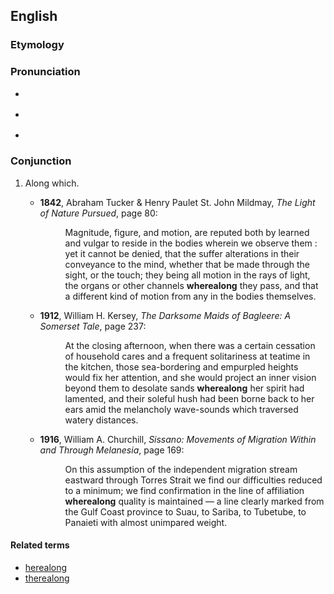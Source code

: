 ==English==

===Etymology===
{{compound|where|along}}

===Pronunciation===
* {{a|RP}} {{IPA|/ˌʍɛː.əˈlɒŋ/}}
* {{a|US}} {{IPA|/ˌʍɛɹ.əˈlɔŋ/}}
* {{hyphenation|where|a|long}}

===Conjunction===
{{en-con}}

# {{context|rare|lang=en}} Along which.
#* '''1842''', Abraham Tucker & Henry Paulet St. John Mildmay, ''The Light of Nature Pursued'', page 80:
#*: Magnitude, figure, and motion, are reputed both by learned and vulgar to reside in the bodies wherein we observe them : yet it cannot be denied, that the suffer alterations in their conveyance to the mind, whether that be made through the sight, or the touch; they being all motion in the rays of light, the organs or other channels '''wherealong''' they pass, and that a different kind of motion from any in the bodies themselves.
#* '''1912''', William H. Kersey, ''The Darksome Maids of Bagleere: A Somerset Tale'', page 237:
#*: At the closing afternoon, when there was a certain cessation of household cares and a frequent solitariness at teatime in the kitchen, those sea-bordering and empurpled heights would fix her attention, and she would project an inner vision beyond them to desolate sands '''wherealong''' her spirit had lamented, and their soleful hush had been borne back to her ears amid the melancholy wave-sounds which traversed watery distances.
#* '''1916''', William A. Churchill, ''Sissano: Movements of Migration Within and Through Melanesia'', page 169:
#*: On this assumption of the independent migration stream eastward through Torres Strait we find our difficulties reduced to a minimum; we find confirmation in the line of affiliation '''wherealong''' quality is maintained — a line clearly marked from the Gulf Coast province to Suau, to Sariba, to Tubetube, to Panaieti with almost unimpared weight.

====Related terms====
* [[herealong]]
* [[therealong]]